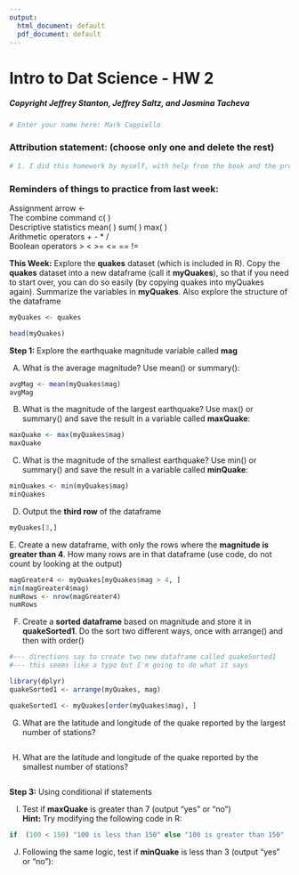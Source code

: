```yaml
---
output:
  html_document: default
  pdf_document: default
---
```

# Intro to Dat Science - HW 2
##### Copyright  Jeffrey Stanton, Jeffrey Saltz, and Jasmina Tacheva


```r
# Enter your name here: Mark Cappiello
```

### Attribution statement: (choose only one and delete the rest)


```r
# 1. I did this homework by myself, with help from the book and the professor.

```

### Reminders of things to practice from last week: 
Assignment arrow  		<- <br>
The combine command 	c( ) <br>
Descriptive statistics 	mean( ) sum( ) max( ) <br>
Arithmetic operators		+ - * /<br>
Boolean operators		>    <    >=    <=   ==   !=  <br>

**This Week:** Explore the **quakes** dataset (which is included in R). Copy the **quakes** dataset into a new dataframe (call it **myQuakes**), so that if you need to start over, you can do so easily (by copying quakes into myQuakes again). Summarize the variables in **myQuakes**. Also explore the structure of the dataframe



```r
myQuakes <- quakes

head(myQuakes)
```

**Step 1:** Explore the earthquake magnitude variable called **mag**  <br>

A.	What is the average magnitude? Use mean() or summary():


```r
avgMag <- mean(myQuakes$mag)
avgMag
```

B.	What is the magnitude of the largest earthquake? Use max() or summary() and save the result in a variable called **maxQuake**:


```r
maxQuake <- max(myQuakes$mag)
maxQuake

```

C.	What is the magnitude of the smallest earthquake? Use min() or summary() and save the result in a variable called **minQuake**:


```r
minQuakes <- min(myQuakes$mag)
minQuakes
```

D.	Output the **third row** of the dataframe


```r
myQuakes[3,]

```

E. Create a new dataframe, with only the rows where the **magnitude is greater than 4**. How many rows are in that dataframe (use code, do not count by looking at the output) 


```r
magGreater4 <- myQuakes[myQuakes$mag > 4, ]
min(magGreater4$mag)
numRows <- nrow(magGreater4)
numRows
```

F.	Create a **sorted dataframe** based on magnitude and store it in **quakeSorted1**. Do the sort two different ways, once with arrange() and then with order()


```r
#--- directions say to create two new dataframe called quakeSorted1
#--- this seems like a typo but I'm going to do what it says

library(dplyr)
quakeSorted1 <- arrange(myQuakes, mag)

quakeSorted1 <- myQuakes[order(myQuakes$mag), ]

```

G.	What are the latitude and longitude of the quake reported by the largest number of stations?  


```r





```

H.	What are the latitude and longitude of the quake reported by the smallest number of stations?  


```r

```

**Step 3:** Using conditional if statements <br>

I.	 Test if **maxQuake** is greater than 7 (output “yes” or “no”) <br>
**Hint:** Try modifying the following code in R: 


```r
if  (100 < 150) "100 is less than 150" else "100 is greater than 150"
```

J.	 Following the same logic, test if **minQuake** is less than 3 (output “yes” or “no”):


```r

```
